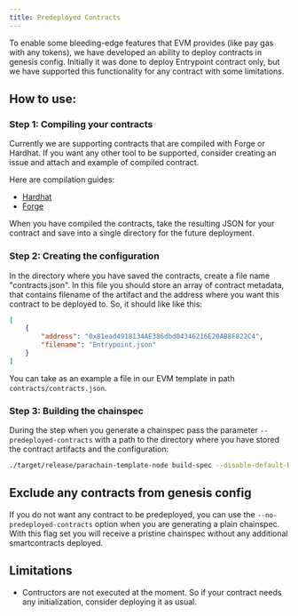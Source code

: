 ```yaml
---
title: Predeployed Contracts
---
```


To enable some bleeding-edge features that EVM provides (like pay gas with any tokens), we have developed an ability to deploy contracts in genesis config. Initially it was done to deploy Entrypoint contract only, but we have supported this functionality for any contract with some limitations.

## How to use:

### Step 1: Compiling your contracts

Currently we are supporting contracts that are compiled with Forge or Hardhat. If you want any other tool to be supported, consider creating an issue and attach and example of compiled contract.

Here are compilation guides:

* [Hardhat](https://hardhat.org/hardhat-runner/docs/guides/compile-contracts)
* [Forge](https://book.getfoundry.sh/reference/forge/forge-build)

When you have compiled the contracts, take the resulting JSON for your contract and save into a single directory for the future deployment.

### Step 2: Creating the configuration

In the directory where you have saved the contracts, create a file name "contracts.json". In this file you should store an array of contract metadata, that contains filename of the artifact and the address where you want this contract to be deployed to. So, it should like like this:

```json
[
    {
        "address": "0x81ead4918134AE386dbd04346216E20AB8F822C4",
        "filename": "Entrypoint.json"
    }
]
```

You can take as an example a file in our EVM template in path `contracts/contracts.json`.

### Step 3: Building the chainspec

During the step when you generate a chainspec pass the parameter `--predeployed-contracts` with a path to the directory where you have stored the contract artifacts and the configuration:

```bash
./target/release/parachain-template-node build-spec --disable-default-bootnode --predeployed-contracts=<path_to_dir> > plain-parachain-chainspec.json
```

## Exclude any contracts from genesis config

If you do not want any contract to be predeployed, you can use the `--no-predeployed-contracts` option when you are generating a plain chainspec. With this flag set you will receive a pristine chainspec without any additional smartcontracts deployed.

## Limitations

* Contructors are not executed at the moment. So if your contract needs any initialization, consider deploying it as usual.
